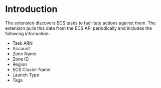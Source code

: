 # Introduction
The extension discovers ECS tasks to facilitate actions against them.
The extension pulls this data from the ECS API periodically and includes the following information:

 - Task ARN
 - Account
 - Zone Name
 - Zone ID
 - Region
 - ECS Cluster Name
 - Launch Type
 - Tags